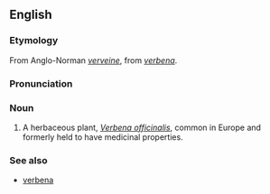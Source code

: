 ==English==
===Etymology===
From Anglo-Norman ''[[verveine]]'', from {{L.}} ''[[verbena]]''.

===Pronunciation===
{{IPA|/vɜːveɪn/}}

===Noun===
{{en-noun}}

# {{botany}} A herbaceous plant, ''[[Verbena officinalis]]'', common in Europe and formerly held to have medicinal properties.

===See also===
*[[verbena]]